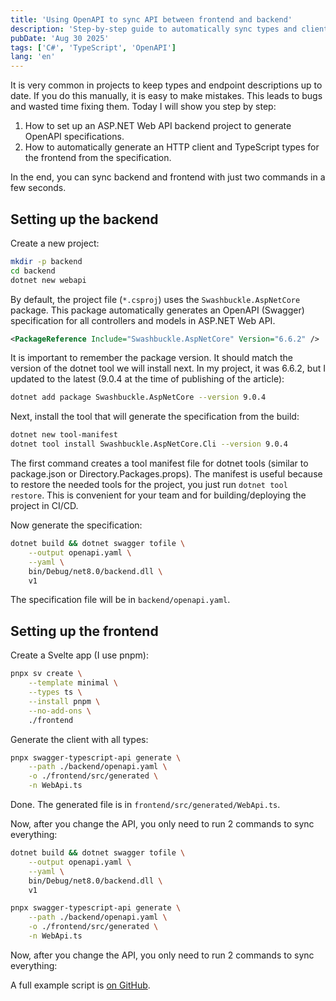 ```yaml
---
title: 'Using OpenAPI to sync API between frontend and backend'
description: 'Step-by-step guide to automatically sync types and clients between ASP.NET Web API and frontend using OpenAPI.'
pubDate: 'Aug 30 2025'
tags: ['C#', 'TypeScript', 'OpenAPI']
lang: 'en'
---
```


It is very common in projects to keep types and endpoint descriptions up to date. If you do this manually, it is easy to make mistakes. This leads to bugs and wasted time fixing them. Today I will show you step by step:

1. How to set up an ASP.NET Web API backend project to generate OpenAPI specifications.
2. How to automatically generate an HTTP client and TypeScript types for the frontend from the specification.

In the end, you can sync backend and frontend with just two commands in a few seconds.

## Setting up the backend

Create a new project:

```bash
mkdir -p backend
cd backend
dotnet new webapi
```

By default, the project file (`*.csproj`) uses the `Swashbuckle.AspNetCore` package. This package automatically generates an OpenAPI (Swagger) specification for all controllers and models in ASP.NET Web API.

```xml
<PackageReference Include="Swashbuckle.AspNetCore" Version="6.6.2" />
```

It is important to remember the package version. It should match the version of the dotnet tool we will install next. In my project, it was 6.6.2, but I updated to the latest (9.0.4 at the time of publishing of the article):

```bash
dotnet add package Swashbuckle.AspNetCore --version 9.0.4
```

Next, install the tool that will generate the specification from the build:

```bash
dotnet new tool-manifest
dotnet tool install Swashbuckle.AspNetCore.Cli --version 9.0.4
```

The first command creates a tool manifest file for dotnet tools (similar to package.json or Directory.Packages.props). The manifest is useful because to restore the needed tools for the project, you just run `dotnet tool restore`. This is convenient for your team and for building/deploying the project in CI/CD.

Now generate the specification:

```bash
dotnet build && dotnet swagger tofile \
	--output openapi.yaml \
	--yaml \
	bin/Debug/net8.0/backend.dll \
	v1
```

The specification file will be in `backend/openapi.yaml`.

## Setting up the frontend

Create a Svelte app (I use pnpm):

```bash
pnpx sv create \
	--template minimal \
	--types ts \
	--install pnpm \
	--no-add-ons \
	./frontend
```

Generate the client with all types:

```bash
pnpx swagger-typescript-api generate \
	--path ./backend/openapi.yaml \
	-o ./frontend/src/generated \
	-n WebApi.ts
```

Done. The generated file is in `frontend/src/generated/WebApi.ts`.

Now, after you change the API, you only need to run 2 commands to sync everything:

```bash
dotnet build && dotnet swagger tofile \
	--output openapi.yaml \
	--yaml \
	bin/Debug/net8.0/backend.dll \
	v1

pnpx swagger-typescript-api generate \
	--path ./backend/openapi.yaml \
	-o ./frontend/src/generated \
	-n WebApi.ts
```
Now, after you change the API, you only need to run 2 commands to sync everything:

A full example script is [on GitHub](https://gist.github.com/alexeyfv/4e0fd2da3129b722ced5a8f180d2e76a).
